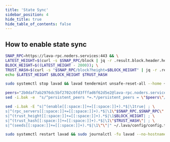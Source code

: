 ```yaml
---
title: 'State Sync'
sidebar_position: 4
hide_title: true
hide_table_of_contents: false
---
```



<PageTitle
  iconUrl="img/lava-icon.svg"
  title="Lava State Sync"
  chainId="lava-mainnet-1"
  version="v5.3.0"
/>

## How to enable state sync

```bash
SNAP_RPC=https://lava-rpc.noders.services:443 && \
LATEST_HEIGHT=$(curl -s $SNAP_RPC/block | jq -r .result.block.header.height); \
BLOCK_HEIGHT=$((LATEST_HEIGHT - 2000)); \
TRUST_HASH=$(curl -s "$SNAP_RPC/block?height=$BLOCK_HEIGHT" | jq -r .result.block_id.hash) && \
echo $LATEST_HEIGHT $BLOCK_HEIGHT $TRUST_HASH
```

```bash
sudo systemctl stop lavad && lavad tendermint unsafe-reset-all --home ~/.lava --keep-addr-book
```

```bash
peers="2b0daf7ab2976dc5bf2702c0fd3fffad6f62d5e2@lava-rpc.noders.services:19956"
sed -i.bak -e  "s/^persistent_peers *=.*/persistent_peers = \"$peers\"/" ~/.lava/config/config.toml
```

```bash
sed -i.bak -E "s|^(enable[[:space:]]+=[[:space:]]+).*$|\1true| ; \
s|^(rpc_servers[[:space:]]+=[[:space:]]+).*$|\1\"$SNAP_RPC,$SNAP_RPC\"| ; \
s|^(trust_height[[:space:]]+=[[:space:]]+).*$|\1$BLOCK_HEIGHT| ; \
s|^(trust_hash[[:space:]]+=[[:space:]]+).*$|\1\"$TRUST_HASH\"| ; \
s|^(seeds[[:space:]]+=[[:space:]]+).*$|\1\"\"|" ~/.lava/config/config.toml
```

```bash
sudo systemctl restart lavad && sudo journalctl -fu lavad --no-hostname -o cat
```
